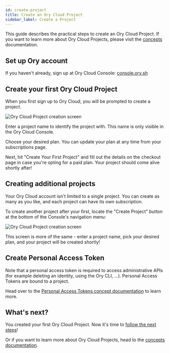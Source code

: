```yaml
---
id: create-project
title: Create an Ory Cloud Project
sidebar_label: Create a Project
---
```


This guide describes the practical steps to create an Ory Cloud Project. If you
want to learn more about Ory Cloud Projects, please visit the
[concepts](../../concepts/project.mdx) documentation.

## Set up Ory account

If you haven't already, sign up at Ory Cloud Console:
[console.ory.sh](https://console.ory.sh)

## Create your first Ory Cloud Project

When you first sign up to Ory Cloud, you will be prompted to create a project.

![Ory Cloud Project creation screen](/images/get-started/ftue.png)

Enter a project name to identify the project with. This name is only visible in
the Ory Cloud Console.

Choose your desired plan. You can update your plan at any time from your
subscriptions page.

Next, hit "Create Your First Project" and fill out the details on the checkout
page in case you're opting for a paid plan. Your project should come alive
shortly after!

## Creating additional projects

Your Ory Cloud account isn't limited to a single project. You can create as many
as you like, and each project can have its own subscription.

To create another project after your first, locate the "Create Project" button
at the bottom of the Console's navigation menu:

![Ory Cloud Project creation screen](/images/get-started/project-create.png)

This screen is more of the same - enter a project name, pick your desired plan,
and your project will be created shortly!

## Create Personal Access Token

Note that a personal access token is required to access administrative APIs (for
example deleting an identity, using the Ory CLI, ...). Personal Access Tokens
are bound to a project.

Head over to the
[Personal Access Tokens concept documentation](../../concepts/personal-access-token.mdx)
to learn more.

## What's next?

You created your first Ory Cloud Project. Now it's time to
[follow the next steps](../index.mdx)!

Or if you want to learn more about Ory Cloud Projects, head to the
[concepts documentation](../../concepts/project.mdx).

